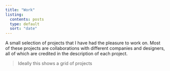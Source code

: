 ```yaml
---
title: "Work"
listing:
  contents: posts
  type: default
  sort: "date"
---
```


A small selection of projects that I have had the pleasure to work on. Most of these projects are collaborations with different companies and designers, all of which are credited in the description of each project.

> Ideally this shows a grid of projects